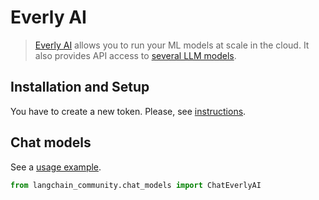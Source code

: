 # Everly AI

>[Everly AI](https://everlyai.xyz/) allows you to run your ML models at scale in the cloud. 
> It also provides API access to [several LLM models](https://docs.everlyai.xyz/tutorials/model_serving).


## Installation and Setup

You have to create a new token. Please, see [instructions](https://everlyai.xyz).


## Chat models

See a [usage example](/docs/integrations/chat/everlyai).

```python
from langchain_community.chat_models import ChatEverlyAI
```
